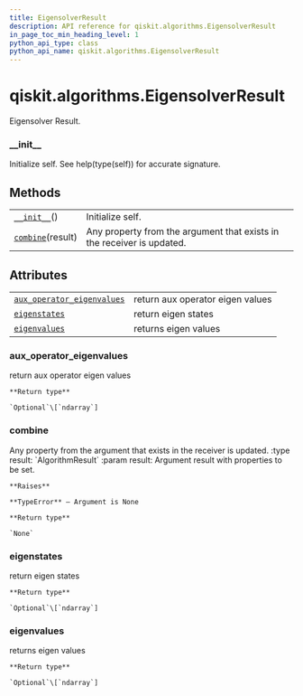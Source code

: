 ```yaml
---
title: EigensolverResult
description: API reference for qiskit.algorithms.EigensolverResult
in_page_toc_min_heading_level: 1
python_api_type: class
python_api_name: qiskit.algorithms.EigensolverResult
---
```


# qiskit.algorithms.EigensolverResult

<Class id="qiskit.algorithms.EigensolverResult" github="https://github.com/qiskit/qiskit/tree/stable/0.17/qiskit/algorithms/eigen_solvers/eigen_solver.py" signature="EigensolverResult">
  Eigensolver Result.

  ### \_\_init\_\_

  <Function id="qiskit.algorithms.EigensolverResult.__init__" name="__init__" signature="__init__()">
    Initialize self. See help(type(self)) for accurate signature.
  </Function>

  ## Methods

  |                                                                                                                 |                                                                        |
  | --------------------------------------------------------------------------------------------------------------- | ---------------------------------------------------------------------- |
  | [`__init__`](#qiskit.algorithms.EigensolverResult.__init__ "qiskit.algorithms.EigensolverResult.__init__")()    | Initialize self.                                                       |
  | [`combine`](#qiskit.algorithms.EigensolverResult.combine "qiskit.algorithms.EigensolverResult.combine")(result) | Any property from the argument that exists in the receiver is updated. |

  ## Attributes

  |                                                                                                                                                            |                                  |
  | ---------------------------------------------------------------------------------------------------------------------------------------------------------- | -------------------------------- |
  | [`aux_operator_eigenvalues`](#qiskit.algorithms.EigensolverResult.aux_operator_eigenvalues "qiskit.algorithms.EigensolverResult.aux_operator_eigenvalues") | return aux operator eigen values |
  | [`eigenstates`](#qiskit.algorithms.EigensolverResult.eigenstates "qiskit.algorithms.EigensolverResult.eigenstates")                                        | return eigen states              |
  | [`eigenvalues`](#qiskit.algorithms.EigensolverResult.eigenvalues "qiskit.algorithms.EigensolverResult.eigenvalues")                                        | returns eigen values             |

  ### aux\_operator\_eigenvalues

  <Function id="qiskit.algorithms.EigensolverResult.aux_operator_eigenvalues" name="aux_operator_eigenvalues" signature="property aux_operator_eigenvalues">
    return aux operator eigen values

    **Return type**

    `Optional`\[`ndarray`]
  </Function>

  ### combine

  <Function id="qiskit.algorithms.EigensolverResult.combine" name="combine" signature="combine(result)">
    Any property from the argument that exists in the receiver is updated. :type result: `AlgorithmResult` :param result: Argument result with properties to be set.

    **Raises**

    **TypeError** – Argument is None

    **Return type**

    `None`
  </Function>

  ### eigenstates

  <Function id="qiskit.algorithms.EigensolverResult.eigenstates" name="eigenstates" signature="property eigenstates">
    return eigen states

    **Return type**

    `Optional`\[`ndarray`]
  </Function>

  ### eigenvalues

  <Function id="qiskit.algorithms.EigensolverResult.eigenvalues" name="eigenvalues" signature="property eigenvalues">
    returns eigen values

    **Return type**

    `Optional`\[`ndarray`]
  </Function>
</Class>

